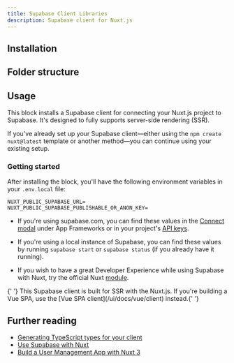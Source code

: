 ```yaml
---
title: Supabase Client Libraries
description: Supabase client for Nuxt.js
---
```


## Installation

<BlockItem name="supabase-client-nuxtjs" description="Supabase Client for Nuxt.js" />

## Folder structure

<RegistryBlock itemName="supabase-client-nuxtjs" />

## Usage

This block installs a Supabase client for connecting your Nuxt.js project to Supabase. It's designed to fully supports server-side rendering (SSR).

If you've already set up your Supabase client—either using the `npm create nuxt@latest` template or another method—you can continue using your existing setup.

### Getting started

After installing the block, you'll have the following environment variables in your `.env.local` file:

```env
NUXT_PUBLIC_SUPABASE_URL=
NUXT_PUBLIC_SUPABASE_PUBLISHABLE_OR_ANON_KEY=
```

- If you're using supabase.com, you can find these values in the [Connect modal](https://supabase.com/dashboard/project/_?showConnect=true&tab=frameworks&framework=vuejs&using=supabasejs) under App Frameworks or in your project's [API keys](https://supabase.com/dashboard/project/_/settings/api-keys).

- If you're using a local instance of Supabase, you can find these values by running `supabase start` or `supabase status` (if you already have it running).

- If you wish to have a great Developer Experience while using Supabase with Nuxt, try the official Nuxt [module](https://supabase.nuxtjs.org/).

<Callout type="warning" className="mt-4">
  {' '}
  This Supabase client is built for SSR with the Nuxt.js. If you're building a Vue SPA, use the [Vue
  SPA client](/ui/docs/vue/client) instead.{' '}
</Callout>

## Further reading

- [Generating TypeScript types for your client](https://supabase.com/docs/guides/api/rest/generating-types)
- [Use Supabase with Nuxt](https://supabase.com/docs/guides/getting-started/quickstarts/nuxtjs)
- [Build a User Management App with Nuxt 3](https://supabase.com/docs/guides/getting-started/tutorials/with-nuxt-3)
